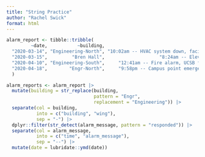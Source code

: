 ```yaml
---
title: "String Practice"
author: "Rachel Swick"
format: html
---
```


```r
alarm_report <- tibble::tribble(
         ~date,           ~building,                                               ~alarm_message,
  "2020-03-14", "Engineering-North", "10:02am -- HVAC system down, facilities management alerted",
  "2020-03-15",         "Bren Hall",                    "8:24am -- Elevator North out of service",
  "2020-04-10", "Engineering-South",     "12:41am -- Fire alarm, UCSB fire responded and cleared",
  "2020-04-18",        "Engr-North",     "9:58pm -- Campus point emergency siren, UCPD responded"
  )

```

```r
alarm_reports <- alarm_report |>
  mutate(building = str_replace(building,
                                pattern = "Engr",
                                replacement = "Engineering")) |>
  separate(col = building, 
           into = c("building", "wing"),
           sep = "-") |>
  dplyr::filter(str_detect(alarm_message, pattern = "responded")) |>
  separate(col = alarm_message,
           into = c("time", "alarm_message"),
           sep = "--") |>
  mutate(date = lubridate::ymd(date))
```


